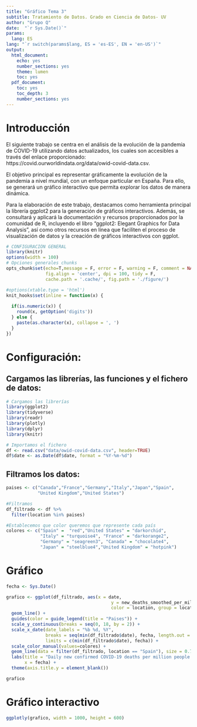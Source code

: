 ```yaml
---
title: "Gráfico Tema 3"
subtitle: Tratamiento de Datos. Grado en Ciencia de Datos- UV
author: "Grupo Q"
date:  "`r Sys.Date()`"
params:
  lang: ES
lang: "`r switch(params$lang, ES = 'es-ES', EN = 'en-US')`"
output:
  html_document:
    echo: yes
    number_sections: yes
    theme: lumen
    toc: yes
  pdf_document:
    toc: yes
    toc_depth: 3
    number_sections: yes
---
```


# Introducción

El siguiente trabajo se centra en el análisis de la evolución de la pandemia de COVID-19 utilizando datos actualizados, los cuales son accesibles a través del enlace proporcionado: https://covid.ourworldindata.org/data/owid-covid-data.csv.

El objetivo principal es representar gráficamente la evolución de la pandemia a nivel mundial, con un enfoque particular en España. Para ello, se generará un gráfico interactivo que permita explorar los datos de manera dinámica.

Para la elaboración de este trabajo, destacamos como herramienta principal la librería ggplot2 para la generación de gráficos interactivos. Además, se consultará y aplicará la documentación y recursos proporcionados por la comunidad de R, incluyendo el libro "ggplot2: Elegant Graphics for Data Analysis", así como otros recursos en línea que faciliten el proceso de visualización de datos y la creación de gráficos interactivos con ggplot.


```r

# CONFIGURACIÓN GENERAL
library(knitr)
options(width = 100)
# Opciones generales chunks
opts_chunk$set(echo=T,message = F, error = F, warning = F, comment = NA,
               fig.align = 'center', dpi = 100, tidy = F,
               cache.path = '.cache/', fig.path = './figure/')

#options(xtable.type = 'html')
knit_hooks$set(inline = function(x) {
  
  if(is.numeric(x)) {
    round(x, getOption('digits'))
  } else {
    paste(as.character(x), collapse = ', ')
  }
})
```

# Configuración:

## Cargamos las librerías, las funciones y el fichero de datos:

```r
# Cargamos las librerías
library(ggplot2)
library(tidyverse)
library(readr)
library(plotly)
library(dplyr)
library(knitr)

# Importamos el fichero
df <- read.csv("data/owid-covid-data.csv", header=TRUE)
df$date <- as.Date(df$date, format = "%Y-%m-%d")
```

## Filtramos los datos:

```r
paises <- c("Canada","France","Germany","Italy","Japan","Spain",
            "United Kingdom","United States")

#Filtramos
df_filtrado <- df %>%
  filter(location %in% paises)

#Establecemos que color queremos que represente cada país
colores <- c("Spain" =  "red","United States" = "darkorchid",
             "Italy" = "turquoise4", "France" = "darkorange2",
             "Germany" = "seagreen3", "Canada" = "chocolate4",
             "Japan" = "steelblue4","United Kingdom" = "hotpink")

```

# Gráfico
```r

fecha <- Sys.Date()

grafico <- ggplot(df_filtrado, aes(x = date,
                                        y = new_deaths_smoothed_per_million,
                                        color = location, group = location)) + 
  geom_line() + 
  guides(color = guide_legend(title = "Paises")) +
  scale_y_continuous(breaks = seq(0, 18, by = 2)) + 
  scale_x_date(date_labels = "%b %d, %Y", 
               breaks = seq(min(df_filtrado$date), fecha, length.out = 5), 
               limits = c(min(df_filtrado$date), fecha)) +
  scale_color_manual(values=colores) +
  geom_line(data = filter(df_filtrado, location == "Spain"), size = 0.7) +
  labs(title = "Daily new confirmed COVID-19 deaths per million people. Grupo Q", 
       x = fecha) + 
  theme(axis.title.y = element_blank())

grafico

```

# Gráfico interactivo
```r
ggplotly(grafico, width = 1000, height = 600)
```

